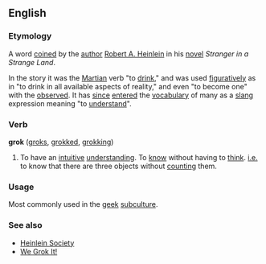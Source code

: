 ==English==
===Etymology===
A word [[coined]] by the [[author]] [[w:Robert A. Heinlein|Robert A. Heinlein]] in his [[novel]] ''Stranger in a Strange Land''.

In the story it was the [[Martian]] verb "to [[drink]]," and was used [[figurative]]ly as in "to drink in all available aspects of reality," and even "to become one" with the [[observe]]d. It has [[since]] [[enter]]ed the [[vocabulary]] of many as a [[slang]] expression meaning "to [[understand]]".

===Verb===
'''grok''' ([[groks]], [[grokked]], [[grokking]])

# To have an [[intuitive]] [[understanding]].  To [[know]] without having to [[think]].  [[i.e.]] to know that there are three objects without [[count]]ing them.

===Usage===
Most commonly used in the [[geek]] [[subculture]].

===See also===
* [http://www.heinleinsociety.org/ Heinlein Society]
* [http://www.wegrokit.com/ We Grok It!]